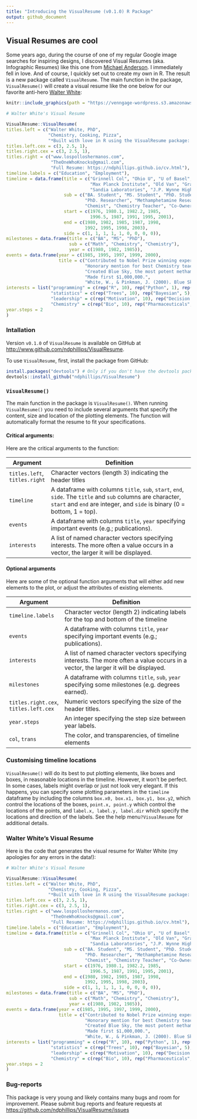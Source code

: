 ```yaml
---
title: "Introducing the VisualResume (v0.1.0) R Package"
output: github_document
---
```


## Visual Resumes are cool

Some years ago, during the course of one of my regular Google image searches for inspiring designs, I discovered Visual Resumes (aka. Infographic Resumes) like this one from [Michael Anderson](https://venngage-wordpress.s3.amazonaws.com/uploads/2016/05/michael-anderson.png). I immediately fell in love. And of course, I quickly set out to create my own in R. The result is a new package called `VisualResume`. The main function in the package, `VisualResume()` will create a visual resume like the one below for our favorite anti-hero [Walter White](https://en.wikipedia.org/wiki/Walter_White_(Breaking_Bad)):

```r
knitr::include_graphics(path = "https://venngage-wordpress.s3.amazonaws.com/uploads/2016/05/michael-anderson.png")
```


```r
# Walter White's Visual Resume

VisualResume::VisualResume(
titles.left = c("Walter White, PhD", 
                "Chemistry, Cooking, Pizza", 
                "*Built with love in R using the VisualResume package: www.ndphillips.github.io/VisualResume"),
titles.left.cex = c(3, 2.5, 1),
titles.right.cex = c(3, 2.5, 1),
titles.right = c("www.lospolloshermanos.com", 
                 "TheOneWhoKnocks@gmail.com", 
                 "Full Resume: https://ndphillips.github.io/cv.html"),
timeline.labels = c("Education", "Employment"),
timeline = data.frame(title = c("Grinnell Col", "Ohio U", "U of Basel",
                                "Max Planck Institute", "Old Van", "Gray Matter",
                                "Sandia Laboratories", "J.P. Wynne High School", "A1A Car Wash"),
                      sub = c("BA. Student", "MS. Student", "PhD. Student", 
                              "PhD. Researcher", "Methamphetamine Research", "Co-Founder", 
                              "Chemist", "Chemistry Teacher", "Co-Owner"),
                      start = c(1976, 1980.1, 1982.2, 1985, 
                                1996.5, 1987, 1991, 1995, 2001),
                      end = c(1980, 1982, 1985, 1987, 1998, 
                              1992, 1995, 1998, 2003),
                      side = c(1, 1, 1, 1, 1, 0, 0, 0, 0)),
milestones = data.frame(title = c("BA", "MS", "PhD"),
                        sub = c("Math", "Chemistry", "Chemistry"),
                        year = c(1980, 1982, 1985)),
events = data.frame(year = c(1985, 1995, 1997, 1999, 2000),
                    title = c("Contributed to Nobel Prize winning experiment.",
                              "Honorary mention for best Chemistry teacher of the year.",
                              "Created Blue Sky, the most potent methamphetamine ever produced.",
                              "Made first $1,000,000.",
                              "White, W., & Pinkman, J. (2000). Blue Sky: A method of [...].\nJournal of Psychopharmical Substances, 1(1),.")),
interests = list("programming" = c(rep("R", 10), rep("Python", 1), rep("JavaScript", 2), "MatLab"),
                 "statistics" = c(rep("Trees", 10), rep("Bayesian", 5), rep("Regression", 3)),
                 "leadership" = c(rep("Motivation", 10), rep("Decision Making", 5), rep("Manipulation", 30)),
                 "Chemistry" = c(rep("Bio", 10), rep("Pharmaceuticals", 50))),
year.steps = 2
)
```

### Intallation

Version `v0.1.0` of `VisualResume` is available on GitHub at [http://www.github.com/ndphillips/VisualResume](http://www.github.com/ndphillips/VisualResume).

To use `VisualResume`, first, install the package from GitHub:

```r
install.packages("devtools") # Only if you don't have the devtools package
devtools::install_github("ndphillips/VisualResume")
```

### `VisualResume()`

The main function in the package is `VisualResume()`. When running `VisualResume()` you need to include several arguments that specify the content, size and location of the plotting elements. The function will automatically format the resume to fit your specifications. 

#### Critical arguments:

Here are the critical arguments to the function:

| Argument          | Definition | 
|----------|--------------------------------------|
| `titles.left`, `titles.right`          | Character vectors (length 3) indicating the header titles  |
| `timeline` | A dataframe with columns `title`, `sub`, `start`, `end`, `side`. The `title` and `sub` columns are character, `start` and `end` are integer, and `side` is binary (0 = bottom, 1 = top).     |   
| `events`     | A dataframe with columns `title`, `year` specifying important events (e.g.; publications).     |   
| `interests`     | A list of named character vectors specifying interests. The more often a value occurs in a vector, the larger it will be displayed.     | 

#### Optional arguments

Here are some of the optional function arguments that will either add new elements to the plot, or adjust the attributes of existing elements.

| Argument          | Definition | 
|----------|--------------------------------------|
| `timeline.labels` | Character vector (length 2) indicating labels for the top and bottom of the timeline     |   
| `events`     | A dataframe with columns `title`, `year` specifying important events (e.g.; publications).     |   
| `interests`     | A list of named character vectors specifying interests. The more often a value occurs in a vector, the larger it will be displayed.     | 
| `milestones` | A dataframe with columns `title`, `sub`, `year` specifying some milestones (e.g. degrees earned). |
| `titles.right.cex`, `titles.left.cex`          | Numeric vectors specifying the size of the header titles.  |
| `year.steps` | An integer specifying the step size between year labels. |
| `col`, `trans` | The color, and transparencies, of timeline elements

### Customising timeline locations

`VisualResume()` will do its best to put plotting elements, like boxes and boxes, in reasonable locations in the timeline. However, it won't be perfect. In some cases, labels might overlap or just not look very elegant. If this happens, you can specify some plotting parameters in the `timeline` dataframe by including the columns `box.x0, box.x1, box.y1, box.y2`, which control the locations of the boxes, `point.x, point.y` which control the locations of the points, and `label.x, label.y, label.dir` which specify the locations and direction of the labels. 
See the help menu`?VisualResume` for additional details.


### Walter White's Visual Resume

Here is the code that generates the visual resume for Walter White (my apologies for any errors in the data!):

```r
# Walter White's Visual Resume

VisualResume::VisualResume(
titles.left = c("Walter White, PhD", 
                "Chemistry, Cooking, Pizza", 
                "*Built with love in R using the VisualResume package: www.ndphillips.github.io/VisualResume"),
titles.left.cex = c(3, 2.5, 1),
titles.right.cex = c(3, 2.5, 1),
titles.right = c("www.lospolloshermanos.com", 
                 "TheOneWhoKnocks@gmail.com", 
                 "Full Resume: https://ndphillips.github.io/cv.html"),
timeline.labels = c("Education", "Employment"),
timeline = data.frame(title = c("Grinnell Col", "Ohio U", "U of Basel",
                                "Max Planck Institute", "Old Van", "Gray Matter",
                                "Sandia Laboratories", "J.P. Wynne High School", "A1A Car Wash"),
                      sub = c("BA. Student", "MS. Student", "PhD. Student", 
                              "PhD. Researcher", "Methamphetamine Research", "Co-Founder", 
                              "Chemist", "Chemistry Teacher", "Co-Owner"),
                      start = c(1976, 1980.1, 1982.2, 1985, 
                                1996.5, 1987, 1991, 1995, 2001),
                      end = c(1980, 1982, 1985, 1987, 1998, 
                              1992, 1995, 1998, 2003),
                      side = c(1, 1, 1, 1, 1, 0, 0, 0, 0)),
milestones = data.frame(title = c("BA", "MS", "PhD"),
                        sub = c("Math", "Chemistry", "Chemistry"),
                        year = c(1980, 1982, 1985)),
events = data.frame(year = c(1985, 1995, 1997, 1999, 2000),
                    title = c("Contributed to Nobel Prize winning experiment.",
                              "Honorary mention for best Chemistry teacher of the year.",
                              "Created Blue Sky, the most potent methamphetamine ever produced.",
                              "Made first $1,000,000.",
                              "White, W., & Pinkman, J. (2000). Blue Sky: A method of [...].\nJournal of Psychopharmical Substances, 1(1),.")),
interests = list("programming" = c(rep("R", 10), rep("Python", 1), rep("JavaScript", 2), "MatLab"),
                 "statistics" = c(rep("Trees", 10), rep("Bayesian", 5), rep("Regression", 3)),
                 "leadership" = c(rep("Motivation", 10), rep("Decision Making", 5), rep("Manipulation", 30)),
                 "Chemistry" = c(rep("Bio", 10), rep("Pharmaceuticals", 50))),
year.steps = 2
)
```


### Bug-reports

This package is very young and likely contains many bugs and room for improvement. Please submit bug reports and feature requests at [https://github.com/ndphillips/VisualResume/issues](https://github.com/ndphillips/VisualResume/issues)



